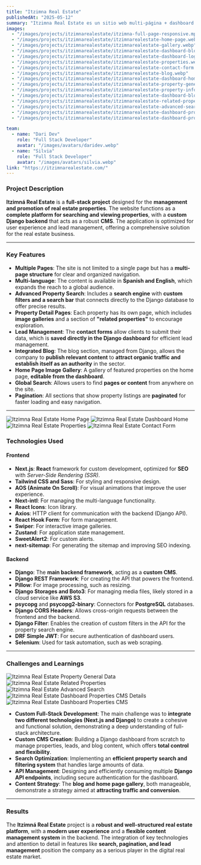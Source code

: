 ```yaml
---
title: "Itzimna Real Estate"
publishedAt: "2025-05-12"
summary: "Itzimna Real Estate es un sitio web multi-página + dashboard que ofrece propiedades en venta y renta en Yucatán."
images:
  - "/images/projects/itzimnarealestate/itzimna-full-page-responsive.mp4"
  - "/images/projects/itzimnarealestate/itzimnarealestate-home-page.webp"
  - "/images/projects/itzimnarealestate/itzimnarealestate-gallery.webp"
  - "/images/projects/itzimnarealestate/itzimnarealestate-dashboard-blog-cms-details.webp"
  - "/images/projects/itzimnarealestate/itzimnarealestate-dashboard-login.webp"
  - "/images/projects/itzimnarealestate/itzimnarealestate-properties.webp"
  - "/images/projects/itzimnarealestate/itzimnarealestate-contact-form.webp"
  - "/images/projects/itzimnarealestate/itzimnarealestate-blog.webp"
  - "/images/projects/itzimnarealestate/itzimnarealestate-dashboard-home.webp"
  - "/images/projects/itzimnarealestate/itzimnarealestate-property-general-data.webp"
  - "/images/projects/itzimnarealestate/itzimnarealestate-property-info.webp"
  - "/images/projects/itzimnarealestate/itzimnarealestate-dashboard-blog-cms.webp"
  - "/images/projects/itzimnarealestate/itzimnarealestate-related-properties.webp"
  - "/images/projects/itzimnarealestate/itzimnarealestate-advanced-search.webp"
  - "/images/projects/itzimnarealestate/itzimnarealestate-dashboard-properties-cms-details.webp"
  - "/images/projects/itzimnarealestate/itzimnarealestate-dashboard-properties-cms.webp"

team:
  - name: "Dari Dev"
    role: "Full Stack Developer"
    avatar: "/images/avatars/daridev.webp"
  - name: "Silvia"
    role: "Full Stack Developer"
    avatar: "/images/avatars/silvia.webp"
link: "https://itzimnarealestate.com/"
---
```

### Project Description

**Itzimná Real Estate** is a **full-stack project** designed for the **management and promotion of real estate properties**. The website functions as a **complete platform for searching and viewing properties**, with a **custom Django backend** that acts as a robust **CMS**. The application is optimized for user experience and lead management, offering a comprehensive solution for the real estate business.

---

### **Key Features**

* **Multiple Pages**: The site is not limited to a single page but has a **multi-page structure** for clear and organized navigation.
* **Multi-language**: The content is available in **Spanish and English**, which expands the reach to a global audience.
* **Advanced Property Search**: Includes a **search engine** with **custom filters and a search bar** that connects directly to the Django database to offer precise results.
* **Property Detail Pages**: Each property has its own page, which includes **image galleries** and a section of **"related properties"** to encourage exploration.
* **Lead Management**: The **contact forms** allow clients to submit their data, which is **saved directly in the Django dashboard** for efficient lead management.
* **Integrated Blog**: The blog section, managed from Django, allows the company to **publish relevant content** to **attract organic traffic and establish itself as an authority** in the sector.
* **Home Page Image Gallery**: A gallery of featured properties on the home page, **editable from the dashboard**.
* **Global Search**: Allows users to find **pages or content** from anywhere on the site.
* **Pagination**: All sections that show property listings are **paginated** for faster loading and easy navigation.

---

![Itzimna Real Estate Home Page](/images/projects/itzimnarealestate/itzimnarealestate-home-page.webp)
![Itzimna Real Estate Dashboard Home](/images/projects/itzimnarealestate/itzimnarealestate-dashboard-home.webp)
![Itzimna Real Estate Properties](/images/projects/itzimnarealestate/itzimnarealestate-properties.webp)
![Itzimna Real Estate Contact Form](/images/projects/itzimnarealestate/itzimnarealestate-contact-form.webp)

### **Technologies Used**

#### **Frontend**

* **Next.js**: **React** framework for custom development, optimized for **SEO** with *Server-Side Rendering (SSR)*.
* **Tailwind CSS and Sass**: For styling and responsive design.
* **AOS (Animate On Scroll)**: For visual animations that improve the user experience.
* **Next-intl**: For managing the multi-language functionality.
* **React Icons**: Icon library.
* **Axios**: HTTP client for communication with the backend (Django API).
* **React Hook Form**: For form management.
* **Swiper**: For interactive image galleries.
* **Zustand**: For application state management.
* **SweetAlert2**: For custom alerts.
* **next-sitemap**: For generating the sitemap and improving SEO indexing.

#### **Backend**

* **Django**: The **main backend framework**, acting as a **custom CMS**.
* **Django REST Framework**: For creating the API that powers the frontend.
* **Pillow**: For image processing, such as resizing.
* **Django Storages and Boto3**: For managing media files, likely stored in a cloud service like **AWS S3**.
* **psycopg** and **psycopg2-binary**: Connectors for **PostgreSQL** databases.
* **Django CORS Headers**: Allows cross-origin requests between the frontend and the backend.
* **Django Filter**: Enables the creation of custom filters in the API for the property search engine.
* **DRF Simple JWT**: For secure authentication of dashboard users.
* **Selenium**: Used for task automation, such as web scraping.

---

### **Challenges and Learnings**

![Itzimna Real Estate Property General Data](/images/projects/itzimnarealestate/itzimnarealestate-property-general-data.webp)
![Itzimna Real Estate Related Properties](/images/projects/itzimnarealestate/itzimnarealestate-related-properties.webp)
![Itzimna Real Estate Advanced Search](/images/projects/itzimnarealestate/itzimnarealestate-advanced-search.webp)
![Itzimna Real Estate Dashboard Properties CMS Details](/images/projects/itzimnarealestate/itzimnarealestate-dashboard-properties-cms-details.webp)
![Itzimna Real Estate Dashboard Properties CMS](/images/projects/itzimnarealestate/itzimnarealestate-dashboard-properties-cms.webp)

* **Custom Full-Stack Development**: The main challenge was to **integrate two different technologies (Next.js and Django)** to create a cohesive and functional solution, demonstrating a deep understanding of full-stack architecture.
* **Custom CMS Creation**: Building a Django dashboard from scratch to manage properties, leads, and blog content, which offers **total control and flexibility**.
* **Search Optimization**: Implementing an **efficient property search and filtering system** that handles large amounts of data.
* **API Management**: Designing and efficiently consuming multiple **Django API endpoints**, including secure authentication for the dashboard.
* **Content Strategy**: The **blog and home page gallery**, both manageable, demonstrate a strategy aimed at **attracting traffic and conversion**.

---

### **Results**

The **Itzimná Real Estate** project is a **robust and well-structured real estate platform**, with a **modern user experience** and a **flexible content management system** in the backend. The integration of key technologies and attention to detail in features like **search, pagination, and lead management** position the company as a serious player in the digital real estate market.